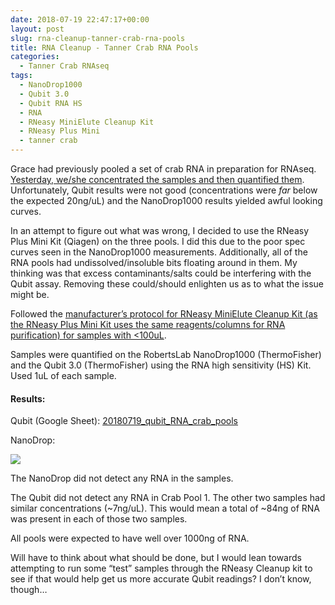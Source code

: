 ```yaml
---
date: 2018-07-19 22:47:17+00:00
layout: post
slug: rna-cleanup-tanner-crab-rna-pools
title: RNA Cleanup - Tanner Crab RNA Pools
categories:
  - Tanner Crab RNAseq
tags:
  - NanoDrop1000
  - Qubit 3.0
  - Qubit RNA HS
  - RNA
  - RNeasy MiniElute Cleanup Kit
  - RNeasy Plus Mini
  - tanner crab
---
```


Grace had previously pooled a set of crab RNA in preparation for RNAseq. [Yesterday, we/she concentrated the samples and then quantified them](https://grace-ac.github.io/Crab-pools-pt-2-Skyline/). Unfortunately, Qubit results were not good (concentrations were _far_ below the expected 20ng/uL) and the NanoDrop1000 results yielded awful looking curves.

In an attempt to figure out what was wrong, I decided to use the RNeasy Plus Mini Kit (Qiagen) on the three pools. I did this due to the poor spec curves seen in the NanoDrop1000 measurements. Additionally, all of the RNA pools had undissolved/insoluble bits floating around in them. My thinking was that excess contaminants/salts could be interfering with the Qubit assay. Removing these could/should enlighten us as to what the issue might be.

Followed the [manufacturer's protocol for RNeasy MiniElute Cleanup Kit (as the RNeasy Plus Mini Kit uses the same reagents/columns for RNA purification) for samples with <100uL](https://github.com/RobertsLab/resources/blob/master/protocols/Commercial_Protocols/Qiagen_RNeasy-MinElute-Cleanup-Handbook.pdf).

Samples were quantified on the RobertsLab NanoDrop1000 (ThermoFisher) and the Qubit 3.0 (ThermoFisher) using the RNA high sensitivity (HS) Kit. Used 1uL of each sample.



#### Results:



Qubit (Google Sheet): [20180719_qubit_RNA_crab_pools](https://docs.google.com/spreadsheets/d/16m72gJ_ne5ccBaUxEzzX03RRgeVUNbnqWzXQa2EAj30/edit?usp=sharing)

NanoDrop:

![](https://owl.fish.washington.edu/Athaliana/20180719_nanodrop_RNA_crab_pools.PNG)

The NanoDrop did not detect any RNA in the samples.

The Qubit did not detect any RNA in Crab Pool 1. The other two samples had similar concentrations (~7ng/uL). This would mean a total of ~84ng of RNA was present in each of those two samples.

All pools were expected to have well over 1000ng of RNA.

Will have to think about what should be done, but I would lean towards attempting to run some "test" samples through the RNeasy Cleanup kit to see if that would help get us more accurate Qubit readings? I don't know, though...
